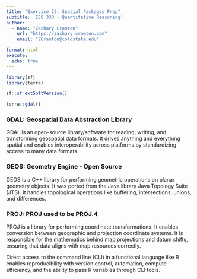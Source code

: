```yaml
---
title: "Exercise 23: Spatial Packages Prep"
subtitle: 'ESS 330 - Quantitative Reasoning'
author:
  - name: "Zachary Cramton"
    url: "https://zachary.cramton.com"
    email: "ZCramton@colostate.edu"

format: html
execute:
  echo: true
---
```


```r
library(sf)
library(terra)

sf::sf_extSoftVersion()

terra::gdal()
```

### GDAL: Geospatial Data Abstraction Library

GDAL is an open-source library/software for reading, writing, and transforming geospatial data formats. It drives anything and everything spatial and enables interoperability across platforms by standardizing access to many data formats.

### GEOS: Geometry Engine - Open Source

GEOS is a C++ library for performing geometric operations on planar geometry objects. It was ported from the Java library Java Topology Suite (JTS). It handles topological operations like buffering, intersections, unions, and differences.

### PROJ: PROJ used to be PROJ.4

PROJ is a library for performing coordinate transformations. It enables conversion between geographic and projection coordinate systems. It is responsible for the mathematics behind map projections and datum shifts, ensuring that data aligns with map resources correctly.

 
Direct access to the command line (CLI) in a functional language like R enables reproducibility with version control, automation, compute efficiency, and the ability to pass R variables through CLI tools.
